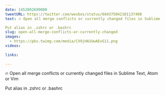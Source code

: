 ```yaml
---
date: 1452002699000
tweetURL: https://twitter.com/wesbos/status/684375042101137408
text: 🔥 Open all merge conflicts or currently changed files in Sublime Text, Atom or Vim

Put alias in .zshrc or .bashrc 
slug: open-all-merge-conflicts-or-currently-changed
images:
  - https://pbs.twimg.com/media/CX9jHA1UwAEvG11.png
videos:
  
links:
  
---
```

🔥 Open all merge conflicts or currently changed files in Sublime Text, Atom or Vim

Put alias in .zshrc or .bashrc
